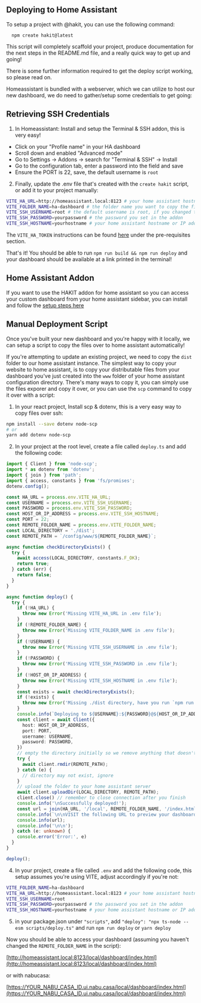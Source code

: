 
<Meta title="INTRODUCTION/Deploying" />

## Deploying to Home Assistant

To setup a project with @hakit, you can use the following command:

```
  npm create hakit@latest
```

This script will completely scaffold your project, produce documentation for the next steps in the README.md file, and a really quick way to get up and going!

There is some further information required to get the deploy script working, so please read on.

Homeassistant is bundled with a webserver, which we can utilize to host our new dashboard, we do need to gather/setup some credentials to get going:

## Retrieving SSH Credentials

1. In Homeassistant: Install and setup the Terminal & SSH addon, this is very easy!
  - Click on your "Profile name" in your HA dashboard
  - Scroll down and enabled "Advanced mode"
  - Go to Settings -> Addons -> search for "Terminal & SSH" -> Install
  - Go to the configuration tab, enter a password into the field and save
  - Ensure the PORT is 22, save, the default username is `root`
2. Finally, update the .env file that's created with the `create hakit` script, or add it to your project manually:

```bash
VITE_HA_URL=http://homeassistant.local:8123 # your home assistant hostname or IP address
VITE_FOLDER_NAME=ha-dashboard # the folder name you want to copy the files to, this should also match the base name in the vite.config.ts `base: '/local/ha-dashboard/'`
VITE_SSH_USERNAME=root # the default username is root, if you changed this, change this value
VITE_SSH_PASSWORD=yourpassword # the password you set in the addon
VITE_SSH_HOSTNAME=yourhostname # your home assistant hostname or IP address, if you get EHOSTUNREACH when connecting, try your IP address `ping homeassistant.local` to get your IP address
```

The `VITE_HA_TOKEN` instructions can be found [here](https://shannonhochkins.github.io/ha-component-kit/?path=/docs/introduction-typescriptsync--docs) under the pre-requisites section.

That's it! You should be able to run `npm run build && npm run deploy` and your dashboard should be available at a link printed in the terminal!

## Home Assistant Addon

If you want to use the HAKIT addon for home assistant so you can access your custom dashboard from your home assistant sidebar, you can install and follow the [setup steps here](https://github.com/shannonhochkins/ha-component-kit/blob/master/ADDON.md)

## Manual Deployment Script
Once you've built your new dashboard and you're happy with it locally, we can setup a script to copy the files over to home assistant automatically!

If you're attempting to update an existing project, we need to copy the `dist` folder to our home assistant instance.
The simplest way to copy your website to home assistant, is to copy your distributable files from your dashboard you've just created into the `www` folder of your home assistant configuration directory.
There's many ways to copy it, you can simply use the files exporer and copy it over, or you can use the `scp` command to copy it over with a script:

1. In your react project, Install scp & dotenv, this is a very easy way to copy files over ssh:
```bash
npm install --save dotenv node-scp
# or
yarn add dotenv node-scp
```
2. In your project at the root level, create a file called `deploy.ts` and add the following code:

```ts
import { Client } from 'node-scp';
import * as dotenv from 'dotenv';
import { join } from 'path';
import { access, constants } from 'fs/promises';
dotenv.config();

const HA_URL = process.env.VITE_HA_URL;
const USERNAME = process.env.VITE_SSH_USERNAME;
const PASSWORD = process.env.VITE_SSH_PASSWORD;
const HOST_OR_IP_ADDRESS = process.env.VITE_SSH_HOSTNAME;
const PORT = 22;
const REMOTE_FOLDER_NAME = process.env.VITE_FOLDER_NAME;
const LOCAL_DIRECTORY = './dist';
const REMOTE_PATH = `/config/www/${REMOTE_FOLDER_NAME}`;

async function checkDirectoryExists() {
  try {
    await access(LOCAL_DIRECTORY, constants.F_OK);
    return true;
  } catch (err) {
    return false;
  }
}

async function deploy() {
  try {
    if (!HA_URL) {
      throw new Error('Missing VITE_HA_URL in .env file');
    }
    if (!REMOTE_FOLDER_NAME) {
      throw new Error('Missing VITE_FOLDER_NAME in .env file');
    }
    if (!USERNAME) {
      throw new Error('Missing VITE_SSH_USERNAME in .env file');
    }
    if (!PASSWORD) {
      throw new Error('Missing VITE_SSH_PASSWORD in .env file');
    }
    if (!HOST_OR_IP_ADDRESS) {
      throw new Error('Missing VITE_SSH_HOSTNAME in .env file');
    }
    const exists = await checkDirectoryExists();
    if (!exists) {
      throw new Error('Missing ./dist directory, have you run `npm run build`?');
    }
    console.info(`Deploying to ${USERNAME}:${PASSWORD}@${HOST_OR_IP_ADDRESS}:${PORT}:${REMOTE_PATH}`)
    const client = await Client({
      host: HOST_OR_IP_ADDRESS,
      port: PORT,
      username: USERNAME,
      password: PASSWORD,
    })
    // empty the directory initially so we remove anything that doesn't need to be there
    try {
      await client.rmdir(REMOTE_PATH);
    } catch (e) {
      // directory may not exist, ignore
    }
    // upload the folder to your home assistant server
    await client.uploadDir(LOCAL_DIRECTORY, REMOTE_PATH);
    client.close() // remember to close connection after you finish
    console.info('\nSuccessfully deployed!');
    const url = join(HA_URL, '/local', REMOTE_FOLDER_NAME, '/index.html');
    console.info(`\n\nVISIT the following URL to preview your dashboard:\n`);
    console.info(url);
    console.info('\n\n');
  } catch (e: unknown) {
    console.error('Error:', e)
  }
}

deploy();
```

4. In your project, create a file called `.env` and add the following code, this setup assumes you're using VITE, adjust accordingly if you're not:

```bash
VITE_FOLDER_NAME=ha-dashboard
VITE_HA_URL=http://homeassistant.local:8123 # your home assistant hostname or IP address
VITE_SSH_USERNAME=root
VITE_SSH_PASSWORD=yourpassword # the password you set in the addon
VITE_SSH_HOSTNAME=yourhostname # your home assistant hostname or IP address, if you get EHOSTUNREACH when connecting, try your IP address `ping homeassistant.local` to get your IP address
```

5. in your package.json under `"scripts"`, add `"deploy": "npx ts-node --esm scripts/deploy.ts"` and run `npm run deploy` or `yarn deploy`

Now you should be able to access your dashboard (assuming you haven't changed the `REMOTE_FOLDER_NAME` in the script):

[http://homeassistant.local:8123/local/dashboard/index.html](http://homeassistant.local:8123/local/dashboard/index.html)

or with nabucasa:

[https://YOUR_NABU_CASA_ID.ui.nabu.casa/local/dashboard/index.html](https://YOUR_NABU_CASA_ID.ui.nabu.casa/local/dashboard/index.html)